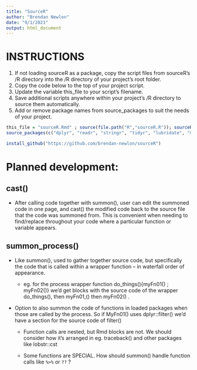```yaml
---
title: "SourceR"
author: "Brendan Newlon"
date: "9/1/2021"
output: html_document
---
```


# INSTRUCTIONS

1.  If not loading sourceR as a package, copy the script files from sourceR's /R directory into the /R directory of your project's root folder.
2.  Copy the code below to the top of your project script.
3.  Update the variable this_file to your script's filename.
4.  Save additional scripts anywhere within your project's /R directory to source them automatically.
5.  Add or remove package names from source_packages to suit the needs of your project.

```r
this_file = "sourceR.Rmd" ; source(file.path("R","sourceR.R")); sourceR(); source_ram(); source_wd(this_file); 
source_packages(c("dplyr", "readr", "stringr", "tidyr", "lubridate", "magrittr", "utf8", "readtext", "R.utils", "devtools", "rlang", "data.table", "xlsx", "keyring", "SPARQL", "httr", "jsonlite", "tidyverse"))
```

```r

install_github("https://github.com/brendan-newlon/sourceR")

```

# Planned development:

## cast() 

-   After calling code together with summon(), user can edit the summoned code in one page, and cast() the modified code back to the source file that the code was summoned from. This is convenient when needing to find/replace throughout your code where a particular function or variable appears.

## summon_process()

-   Like summon(), used to gather together source code, but specifically the code that is called within a wrapper function -- in waterfall order of appearance.

    -   eg. for the process wrapper function do_things(){myFn01() ; myFn02()} we'd get blocks with the source code of the wrapper do_things(), then myFn01,() then myFn02() .

-   Option to also summon the code of functions in loaded packages when those are called by the process. So if MyFn01() uses dplyr::filter() we'd have a section for the source code of filter()

    -   Function calls are nested, but Rmd blocks are not. We should consider how it's arranged in eg. traceback() and other packages like lobstr::cst

    -   Some functions are SPECIAL. How should summon() handle function calls like `%>%` or `??` ?
